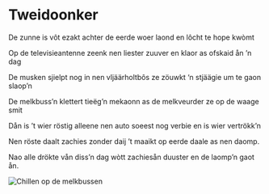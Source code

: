 
# Tweidoonker

<PoemAudio src={fragment} performer={readers.anja} />

<PoemText>

De zunne is vôt ezakt
achter de eerde
woer laond en lôcht
te hope kwòmt

Op de televisieantenne
zeenk nen liester
zuuver en klaor
as ofskaid ån ’n dag

De musken sjielpt nog
in nen vljäärholtbôs
ze zöuwkt ‘n stjäägie
um te gaon slaop’n

De melkbuss’n klettert
tieëg’n mekaonn
as de melkveurder
ze op de waage smit

Dån is ’t wier röstig
alleene nen auto
soeest nog verbie
en is wier vertrökk’n

Nen röste daalt zachies
zonder daij ’t maaikt
op eerde daale
as nen daomp.

Nao alle drökte
vån diss’n dag
wòtt zachiesån duuster
en de laomp’n gaot ån.

</PoemText>

<Image src={melkbussen} alt="Chillen op de melkbussen" />
